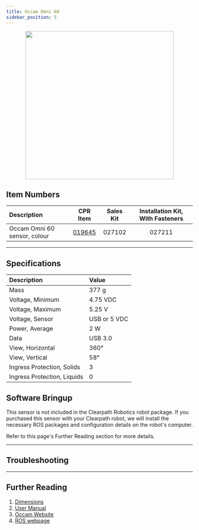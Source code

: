 ```yaml
---
title: Occam Omni 60
sidebar_position: 5
---
```



<center>
  <img
    src="/img/sensor_images/sensor_occam_omni60_1.png"
    width="400"
  />
</center>

## Item Numbers

| Description                  |                         CPR Item                         | Sales Kit | Installation Kit, With Fasteners |
| :--------------------------- | :------------------------------------------------------: | :-------: | :------------------------------: |
| Occam Omni 60 sensor, colour | [019645](/assets/pdf/clearpath_robotics_019645-TDS1.pdf) |  027102   |              027211              |

---

## Specifications

| Description                 | Value        |
| :-------------------------- | :----------- |
| Mass                        | 377 g        |
| Voltage, Minimum            | 4.75 VDC     |
| Voltage, Maximum            | 5.25 V       |
| Voltage, Sensor             | USB or 5 VDC |
| Power, Average              | 2 W          |
| Data                        | USB 3.0      |
| View, Horizontal            | 360°         |
| View, Vertical              | 58°          |
| Ingress Protection, Solids  | 3            |
| Ingress Protection, Liquids | 0            |

## Software Bringup

This sensor is not included in the Clearpath Robotics robot package.
If you purchased this sensor with your Clearpath robot, we will install the necessary ROS packages and configuration details on the robot's computer.

Refer to this page's Further Reading section for more details.

---

## Troubleshooting

<Support />

---

## Further Reading

1. [Dimensions](/assets/pdf/clearpath_robotics_019645-TDS2.pdf)
2. [User Manual](/assets/pdf/clearpath_robotics_019645-TDS3.pdf)
3. [Occam Website](http://occamvisiongroup.com/product/omni-60-omnidirectional-camera/)
4. [ROS webpage](http://wiki.ros.org/occam_vision_group_stereo-camera#ROS_SDK)
